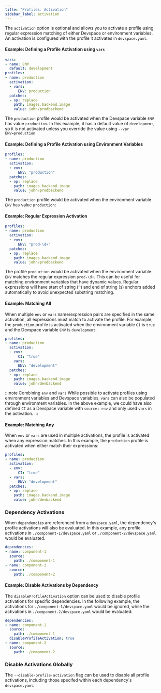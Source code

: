 ```yaml
---
title: "Profiles: Activation"
sidebar_label: activation
---
```


The `activation` option is optional and allows you to activate a profile using regular expression matching of either Devspace or environment variables. An activation is configured with the profile it activates in `devspace.yaml`.


#### Example: Defining a Profile Activation using `vars`
```yaml {1-3,7-8}
vars:
- name: ENV
  default: development
profiles:
- name: production
  activation:
  - vars:
      ENV: production
  patches:
  - op: replace
    path: images.backend.image
    value: john/prodbackend
```
The `production` profile would be activated when the Devspace variable `ENV` has value `production`.  In this example, it has a default value of `development`, so it is not activated unless you override the value using `--var ENV=production`

#### Example: Defining a Profile Activation using Environment Variables
```yaml {3-5}
profiles:
- name: production
  activation:
  - env:
      ENV: "production"
  patches:
  - op: replace
    path: images.backend.image
    value: john/prodbackend
```
The `production` profile would be activated when the environment variable `ENV` has value `production`:

#### Example: Regular Expression Activation
```yaml {3-5}
profiles:
- name: production
  activation:
  - env:
      ENV: "prod-\d+"
  patches:
  - op: replace
    path: images.backend.image
    value: john/prodbackend
```
The profile `production` would be activated when the environment variable `ENV` matches the regular expression `prod-\d+`. This can be useful for matching environment variables that have dynamic values. Regular expressions will have start of string (`^`) and end of string (`$`) anchors added automatically to avoid unexpected substring matching. 

#### Example: Matching All
When multiple `env` or `vars` name/expression pairs are specified in the same activation, all expressions must match to activate the profile. For example, the `production` profile is activated when the environment variable `CI` is `true` and the Devspace variable `ENV` is `development`:
```yaml {3-7}
profiles:
- name: production
  activation:
  - env:
      CI: "true"
    vars:
      ENV: "development"
  patches:
  - op: replace
    path: images.backend.image
    value: john/devbackend
```

:::note Combining `env` and `vars`
While possible to activate profiles using environment variables and Devspace variables, `vars` can also be populated through environment variables. In the above example, we could have also defined `CI` as a Devspace variable with `source: env` and only used `vars` in the activation.
:::

#### Example: Matching Any
When `env` or `vars` are used in multiple activations, the profile is activated when any expression matches. In this example, the `production` profile is activated when either match their expressions:
```yaml {3-7}
profiles:
- name: production
  activation:
  - env:
      CI: "true"
  - vars:
      ENV: "development"
  patches:
  - op: replace
    path: images.backend.image
    value: john/devbackend
```

### Dependency Activations
When `dependencies` are referenced from a `devspace.yaml`, the dependency's profile activations will also be evaluated. In this example, any profile activations in `./component-1/devspace.yaml` or `./component-2/devspace.yaml` would be evaluated.

```yaml
dependencies:
- name: component-1
  source:
    path: ./component-1
- name: component-2
  source:
    path: ./component-2
```

#### Example: Disable Activations by Dependency
The `disableProfileActivation` option can be used to disable profile activations for specific dependencies. In the following example, the activations for `./component-1/devspace.yaml` would be ignored, while the activations in `./component-2/devspace.yaml` would be evaluated:
```yaml {5}
dependencies:
- name: component-1
  source:
    path: ./component-1
  disableProfileActivation: true
- name: component-2
  source:
    path: ./component-2
```

### Disable Activations Globally
The `--disable-profile-activation` flag can be used to disable all profile activations, including those specifed within each dependency's `devspace.yaml`.
